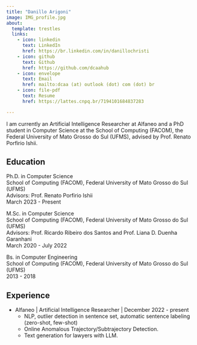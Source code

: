 ```yaml
---
title: "Danillo Arigoni"
image: IMG_profile.jpg
about:
  template: trestles
  links:
    - icon: linkedin
      text: LinkedIn
      href: https://br.linkedin.com/in/danillochristi
    - icon: github
      text: Github
      href: https://github.com/dcaahub
    - icon: envelope
      text: Email
      href: mailto:dcaa (at) outlook (dot) com (dot) br
    - icon: file-pdf
      text: Resume
      href: https://lattes.cnpq.br/7194101684837283

---
```

::: {#hero-heading}
I am currently an Artificial Intelligence Researcher at Alfaneo and a PhD student in Computer Science at the School of Computing (FACOM), the Federal University of Mato Grosso do Sul (UFMS), advised by Prof. Renato Porfirio Ishii.

## Education

Ph.D. in Computer Science <br>
School of Computing (FACOM), Federal University of Mato Grosso do Sul (UFMS) <br>
Advisors: Prof. Renato Porfirio Ishii <br>
March 2023 - Present 

M.Sc. in Computer Science<br>
School of Computing (FACOM), Federal University of Mato Grosso do Sul (UFMS)<br>
Advisors: Prof. Ricardo Ribeiro dos Santos and Prof. Liana D. Duenha Garanhani<br>
March 2020 - July 2022

Bs. in Computer Engineering<br>
School of Computing (FACOM), Federal University of Mato Grosso do Sul (UFMS)<br>
2013 - 2018 

## Experience

- Alfaneo | Artificial Intelligence Researcher | December 2022 - present
  - NLP, outlier detection in sentence set, automatic sentence labeling (zero-shot, few-shot)
  - Online Anomalous Trajectory/Subtrajectory Detection.
  - Text generation for lawyers with LLM.


:::

